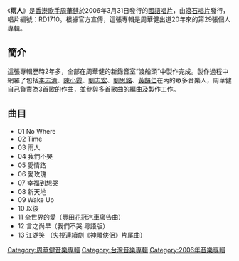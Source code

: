 {{Infobox album <!-- See Wikipedia:WikiProject_Albums -->
| name       = 雨人
| type       = [[專輯|專輯]]
| artist     = [[周華健|周華健]]
| cover      = Wakinintherain1.jpg
<!-- 未知參數 | background = orange -->
| released   = 2006年3月31日
| recorded   = 
| genre      = 中文流行
| length     = 
| label      = [[滾石唱片|滾石唱片]]
<!-- 未知參數 | number     = RD1710 -->
| producer   = 
| prev_title = [[一起吃苦的幸福|一起吃苦的幸福]]
| prev_year  = 2003
| next_title = [[花旦_(周華健專輯)|花旦]]
| next_year  = 2011
}}
《'''雨人'''》是[[香港|香港]][[歌手|歌手]][[周華健|周華健]]於2006年3月31日發行的[[國語|國語]][[唱片|唱片]]，由[[滾石唱片|滾石唱片]]發行，唱片編號：RD1710。根據官方宣傳，這張專輯是周華健出道20年來的第29張個人專輯。

==簡介==
這張專輯歷時2年多，全部在周華健的新錄音室“渡船頭”中製作完成。製作過程中網羅了包括[[李志清_(马来西亚)|李志清]]、[[陳小霞|陳小霞]]、[[劉志宏|劉志宏]]、[[劉思銘|劉思銘]]、[[黃韻仁|黃韻仁]]在內的眾多音樂人，周華健自己負責為3首歌的作曲，並參與多首歌曲的編曲及製作工作。

==曲目==
*01 No Where 
*02 Time 
*03 雨人  
*04 我們不哭  
*05 愛情路  
*06 愛玫瑰  
*07 幸福到想哭 　 
*08 新天地
*09 Wake Up 
*10 以後
*11 全世界的愛（[[豐田|豐田]][[花冠|花冠]]汽車廣告曲）
*12 言之尚早（我們不哭 粵語版）
*13 江湖笑 （[[中国中央电视台|央視]][[連續劇|連續劇]]《[[神雕俠侶|神雕俠侶]]》片尾曲）

[[Category:周華健音樂專輯|Category:周華健音樂專輯]]
[[Category:台灣音樂專輯|Category:台灣音樂專輯]]
[[Category:2006年音樂專輯|Category:2006年音樂專輯]]